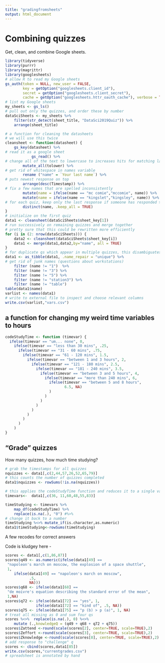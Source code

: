 ```yaml
---
title: "gradingfromsheets"
output: html_document
---
```

# Combining quizzes

Get, clean, and combine Google sheets.

```r
library(tidyverse)
library(purrr)
library(magrittr)
library(googlesheets)
# allow R to read my Google sheets
gs_auth(token = NULL, new_user = FALSE,
        key = getOption("googlesheets.client_id"),
        secret = getOption("googlesheets.client_secret"),
        cache = getOption("googlesheets.httr_oauth_cache"), verbose = TRUE)
# list my Google sheets
my_sheets <- gs_ls()
# pull out only the quizzes, and order these by number
dataSciSheets <- my_sheets %>% 
    filter(str_detect(sheet_title, "DataSci2019Quiz")) %>% 
    arrange(sheet_title)

# a function for cleaning the datasheets
# we will use this twice
cleansheet <- function(datasheet) {
    gs_key(datasheet) %>%
# read it as a google sheet
            gs_read() %>% 
# change all of the text to lowercase to increases hits for matching last name
        mutate_all(tolower) %>% 
# get rid of whitespace in names variable
        rename ("name" = `Your last name`) %>% 
# puts newest response on top
        arrange(desc(Timestamp)) %>% 
# fix a few names that are spelled inconsistently
        mutate(name = ifelse(name == "mc comie","mccomie", name)) %>% 
        mutate(name = ifelse(name == "kingslet","kingsley", name)) %>% 
# for each quiz, keep only the last response if someone has responded > 1 time
        distinct(name, .keep_all = TRUE)
}
# initialize on the first quiz
data1 <- cleansheet(dataSciSheets$sheet_key[1])
# run successively on remaining quizzes and merge together
# pretty sure that this could be rewritten more efficiently
for (i in (2: nrow(dataSciSheets))) {
    data2 <- cleansheet(dataSciSheets$sheet_key[i]) 
    data1 <- merge(data1,data2,by="name", all = TRUE)
}
# for duplicate qs which appear in multiple quizzes, this disambiguates their names
data1 <- as_tibble(data1, .name_repair = "unique") %>% 
# get rid of junk names (questions about workstations)
    filter (name != "1")  %>%  
    filter (name != "3") %>% 
    filter (name != "5") %>% 
    filter (name != "station3") %>% 
    filter (name != "table")
table(data1$name)
varlist <- names(data1)
# write to external file to inspect and choose relevant columns
write.csv(varlist,"vars.csv")
```

## a function for changing my weird time variables to hours
```r
codeStudyTime <- function (timevar) {
  ifelse(timevar == "um... none", 0,
    ifelse(timevar == "less than 30 mins", .25,
      ifelse(timevar == "31 - 60 mins", .75,
        ifelse(timevar == "61 - 120 mins", 1.5,
          ifelse(timevar == "between 1 and 3 hours", 2,
            ifelse(timevar == "121 - 180 mins", 2.5,
              ifelse(timevar == "181 - 240 mins", 3.5,
                ifelse(timevar == "between 3 and 5 hours", 4,
                  ifelse(timevar == "more than 240 mins", 6, 
                    ifelse(timevar == "between 5 and 8 hours",
                           6.5, NA)
                    )
                  )
                )
              )
            )
          )
        )
      )
    )
}
```


## "Grade" quizzes

How many quizzes, how much time studying?
```r
# grab the timestamps for all quizzes
nquizzes <- data1[,c(2,44,57,26,52,65,79)] 
# this counts the number of quizzes completed
data1$nquizzes <- rowSums(!is.na(nquizzes))

# this applies the codeStudyTime function and reduces it to a single variable
timevars<-  data1[,c(36, 11,60,48,55,83)] 

timeStudying <- timevars %>% 
    map_df(codeStudyTime) %>% 
    replace(is.na(.), "0") #%>% 
# change it back to a number 
timeStudying %<>% mutate_if(is.character,as.numeric) 
data1$timeStudying<-rowSums(timeStudying)
```

A few recodes for correct answers

Code is kludgey here - 
```r
scores <- data1[,c(1,86,87)]
scores$q49 <- as.numeric(ifelse(data1[49] == 
 "napoleon's march on moscow, the explosion of a space shuttle",
 1,
    ifelse(data1[49] == "napoleon's march on moscow",
           .5, 
           NA)))
scores$q68 <- ifelse(data1[68] == 
 "de moivre's equation describing the standard error of the mean",
 1,NA)
scores$q72 <- ifelse(data1[72] == "yes", 1,
              ifelse(data1[72] == "kind of", .5, NA))
scores$q75 <- ifelse(data1[75] == "p (b) > p (a)", 1, NA)
# treat all missing as 0 and sum four qs
scores %<>%  replace(is.na(.), 0) %<>%   
    mutate (.,knowledgeQ = (q49 + q68 + q72 + q75))
scores$Zattend <-round(scale(scores[2], center=TRUE, scale=TRUE),2)
scores$Zeffort <-round(scale(scores[3], center=TRUE, scale=TRUE),2)
scores$Zknowledge <-round(scale(scores[8], center=TRUE, scale=TRUE),2)
# add response to "challenge" q
scores <- cbind(scores,data1[85])
write.csv(scores,"currentgrades.csv")
# spreadsheet is annotated by hand
```

